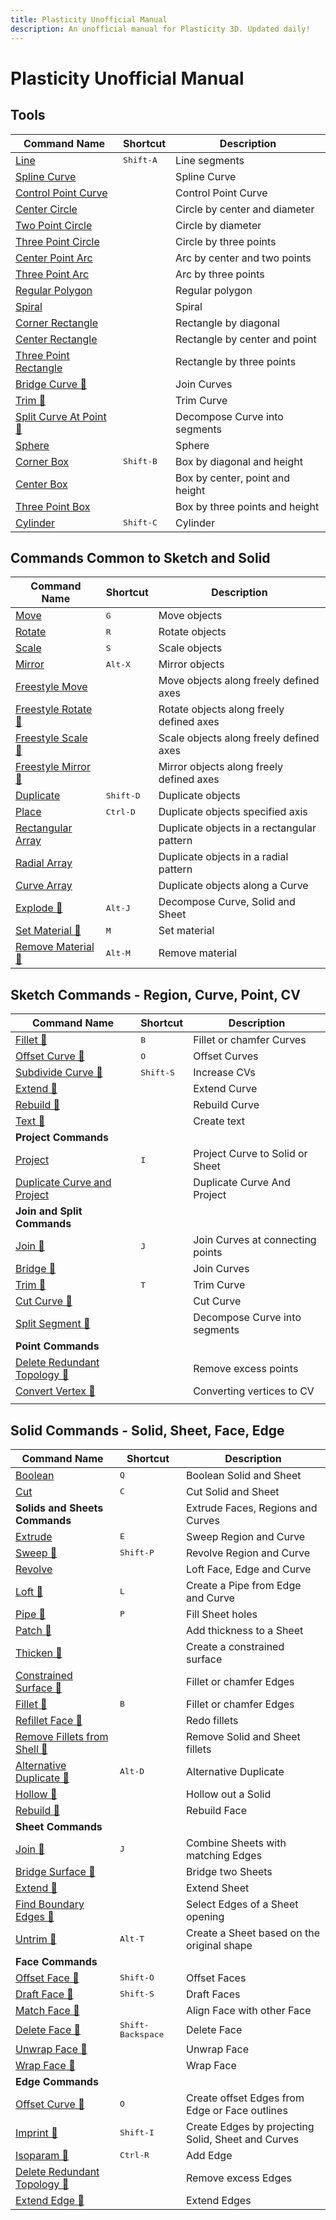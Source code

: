 ```yaml
---
title: Plasticity Unofficial Manual
description: An unofficial manual for Plasticity 3D. Updated daily!
---
```

# Plasticity Unofficial Manual

## Tools
| Command Name                                        | Shortcut  | Description                     |
| --------------------------------------------------- | --------- | ------------------------------- |
| [Line](tool/line)                                   | <kbd>Shift-A</kbd> | Line segments                   |
| [Spline Curve](tool/spline-curve)                   |           | Spline Curve                    |
| [Control Point Curve](tool/control-point-curve)     |           | Control Point Curve             |
| [Center Circle](tool/center-circle)                 |           | Circle by center and diameter   |
| [Two Point Circle](tool/two-point-circle)           |           | Circle by diameter              |
| [Three Point Circle](tool/three-point-circle)       |           | Circle by three points          |
| [Center Point Arc](tool/center-point-arc)           |           | Arc by center and two points    |
| [Three Point Arc](tool/three-point-arc)             |           | Arc by three points             |
| [Regular Polygon](tool/polygon)                     |           | Regular polygon                 |
| [Spiral](tool/spiral)                               |           | Spiral                          |
| [Corner Rectangle](tool/corner-rectangle)           |           | Rectangle by diagonal           |
| [Center Rectangle](tool/center-rectangle)           |           | Rectangle by center and point   |
| [Three Point Rectangle](tool/three-point-rectangle) |           | Rectangle by three points       |
| [Bridge Curve 🚧](sketch/bridge)                   |           | Join Curves                     |
| [Trim 🚧](sketch/trim)                             |           | Trim Curve                      |
| [Split Curve At Point 🚧](sketch/split-segment)    |           | Decompose Curve into segments   |
| [Sphere](tool/sphere)                               |           | Sphere                          |
| [Corner Box](tool/corner-box)                       | <kbd>Shift-B</kbd> | Box by diagonal and height      |
| [Center Box](tool/center-box)                       |           | Box by center, point and height |
| [Three Point Box](tool/three-point-box)             |           | Box by three points and height  |
| [Cylinder](tool/cylinder)                           | <kbd>Shift-C</kbd> | Cylinder                        |

## Commands Common to Sketch and Solid
| Command Name                                    | Shortcut  | Description                                |
| ----------------------------------------------- | --------- | ------------------------------------------ |
| [Move](common/move)                             | <kbd>G</kbd>       | Move objects                               |
| [Rotate](common/rotate)                         | <kbd>R</kbd>       | Rotate objects                             |
| [Scale](common/scale)                           | <kbd>S</kbd>       | Scale objects                              |
| [Mirror](common/mirror)                         | <kbd>Alt-X</kbd>   | Mirror objects                             |
| [Freestyle Move](common/freestyle-move)         |           | Move objects along freely defined axes     |
| [Freestyle Rotate 🚧](common/freestyle-rotate) |           | Rotate objects along freely defined axes   |
| [Freestyle Scale 🚧](common/freestyle-scale)   |           | Scale objects along freely defined axes    |
| [Freestyle Mirror 🚧](common/freestyle-mirror) |           | Mirror objects along freely defined axes   |
| [Duplicate](common/duplicate)                   | <kbd>Shift-D</kbd> | Duplicate objects                          |
| [Place](common/place)                           | <kbd>Ctrl-D</kbd>  | Duplicate objects specified axis           |
| [Rectangular Array](common/rectangular-array)   |           | Duplicate objects in a rectangular pattern |
| [Radial Array](common/radial-array)             |           | Duplicate objects in a radial pattern      |
| [Curve Array](common/curve-array)               |           | Duplicate objects along a Curve            |
| [Explode 🚧](common/explode)                   | <kbd>Alt-J</kbd>   | Decompose Curve, Solid and Sheet           |
| [Set Material 🚧](common/set-material)         | <kbd>M</kbd>       | Set material                               |
| [Remove Material 🚧](common/remove-material)   | <kbd>Alt-M</kbd>   | Remove material                            |

## Sketch Commands - Region, Curve, Point, CV
| Command Name                                                      | Shortcut  | Description                      |
| ----------------------------------------------------------------- | --------- | -------------------------------- |
| [Fillet 🚧](sketch/fillet)                                       | <kbd>B</kbd>       | Fillet or chamfer Curves         |
| [Offset Curve 🚧](sketch/offset-curve)                           | <kbd>O</kbd>       | Offset Curves                    |
| [Subdivide Curve 🚧](sketch/subdivide-curve)                     | <kbd>Shift-S</kbd> | Increase CVs                     |
| [Extend 🚧](sketch/extend)                                       |           | Extend Curve                     |
| [Rebuild 🚧](sketch/rebuild)                                     |           | Rebuild Curve                    |
| [Text 🚧](sketch/text)                                           |           | Create text                      |
| **Project Commands**                                             |           |                                  |
| [Project](sketch/project)                                         | <kbd>I</kbd>       | Project Curve to Solid or Sheet  |
| [Duplicate Curve and Project](sketch/duplicate-curve-and-project) |           | Duplicate Curve And Project      |
| **Join and Split Commands**                                      |           |                                  |
| [Join 🚧](sketch/join)                                           | <kbd>J</kbd>       | Join Curves at connecting points |
| [Bridge 🚧](sketch/bridge)                                       |           | Join Curves                      |
| [Trim 🚧](sketch/trim)                                           | <kbd>T</kbd>       | Trim Curve                       |
| [Cut Curve 🚧](sketch/cut-curve)                                 |           | Cut Curve                        |
| [Split Segment 🚧](sketch/split-segment)                         |           | Decompose Curve into segments    |
| **Point Commands**                                         |           |                                  |
| [Delete Redundant Topology 🚧](sketch/delete-redundant-topology) |           | Remove excess points             |
| [Convert Vertex 🚧](sketch/convert-vertex)                       |           | Converting vertices to CV        |
|                                                                   |           |                                  |

## Solid Commands - Solid, Sheet, Face, Edge
| Command Name                                                     | Shortcut          | Description                                        |
| ---------------------------------------------------------------- | ----------------- | -------------------------------------------------- |
| [Boolean](solid/boolean)                                         | <kbd>Q</kbd>               | Boolean Solid and Sheet                            |
| [Cut](solid/cut)                                                 | <kbd>C</kbd>               | Cut Solid and Sheet                                |
| **Solids and Sheets Commands**                                  |                   | Extrude Faces, Regions and Curves                  |
| [Extrude](solid/extrude)                                         | <kbd>E</kbd>               | Sweep Region and Curve                             |
| [Sweep 🚧](solid/sweep)                                         | <kbd>Shift-P</kbd>         | Revolve Region and Curve                           |
| [Revolve](solid/revolve)                                         |                   | Loft Face, Edge and Curve                          |
| [Loft 🚧](solid/loft)                                           | <kbd>L</kbd>               | Create a Pipe from Edge and Curve                  |
| [Pipe 🚧](solid/pipe)                                           | <kbd>P</kbd>               | Fill Sheet holes                                   |
| [Patch 🚧](solid/patch)                                         |                   | Add thickness to a Sheet                           |
| [Thicken 🚧](solid/thicken)                                     |                   | Create a constrained surface                       |
| [Constrained Surface 🚧](solid/constrained-surface)             |                   | Fillet or chamfer Edges                            |
| [Fillet 🚧](solid/fillet)                                       | <kbd>B</kbd>               | Fillet or chamfer Edges                            |
| [Refillet Face 🚧](solid/refillet-face)                         |                   | Redo fillets                                       |
| [Remove Fillets from Shell 🚧](solid/remove-fillets-from-shell) |                   | Remove Solid and Sheet fillets                     |
| [Alternative Duplicate 🚧](solid/alternative-duplicate)         | <kbd>Alt-D</kbd>           | Alternative Duplicate                              |
| [Hollow 🚧](solid/hollow)                                       |                   | Hollow out a Solid                                 |
| [Rebuild 🚧](solid/rebuild)                                     |                   | Rebuild Face                                       |
| **Sheet Commands**                                              |                   |                                                    |
| [Join 🚧](solid/join)                                           | <kbd>J</kbd>               | Combine Sheets with matching Edges                 |
| [Bridge Surface 🚧](solid/bridge-surface)                       |                   | Bridge two Sheets                                  |
| [Extend 🚧](solid/extend)                                       |                   | Extend Sheet                                       |
| [Find Boundary Edges 🚧](solid/find-boundary-edges)             |                   | Select Edges of a Sheet opening                    |
| [Untrim 🚧](solid/untrim)                                       | <kbd>Alt-T</kbd>           | Create a Sheet based on the original shape         |
| **Face Commands**                                               |                   |                                                    |
| [Offset Face 🚧](solid/offset-face)                             | <kbd>Shift-O</kbd>         | Offset Faces                                       |
| [Draft Face 🚧](solid/draft-face)                               | <kbd>Shift-S</kbd>         | Draft Faces                                        |
| [Match Face 🚧](solid/match-face)                               |                   | Align Face with other Face                         |
| [Delete Face 🚧](solid/delete-face)                             | <kbd>Shift-Backspace</kbd> | Delete Face                                        |
| [Unwrap Face 🚧](solid/unwrap-face)                             |                   | Unwrap Face                                        |
| [Wrap Face 🚧](solid/wrap-face)                                 |                   | Wrap Face                                          |
| **Edge Commands**                                               |                   |                                                    |
| [Offset Curve 🚧](solid/offset-curve)                           | <kbd>O</kbd>               | Create offset Edges from Edge or Face outlines     |
| [Imprint 🚧](solid/imprint)                                     | <kbd>Shift-I</kbd>         | Create Edges by projecting Solid, Sheet and Curves |
| [Isoparam 🚧](solid/isoparam)                                   | <kbd>Ctrl-R</kbd>          | Add Edge                                           |
| [Delete Redundant Topology 🚧](solid/delete-redundant-topology) |                   | Remove excess Edges                                |
| [Extend Edge 🚧](solid/extend-edge)                             |                   | Extend Edges                                       |

